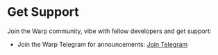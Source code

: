 
# Get Support

Join the Warp community, vibe with fellow developers and get support:

- Join the Warp Telegram for announcements: <a href="https://t.me/inkonchain" target="_blank" rel="noreferrer">Join Telegram</a>
